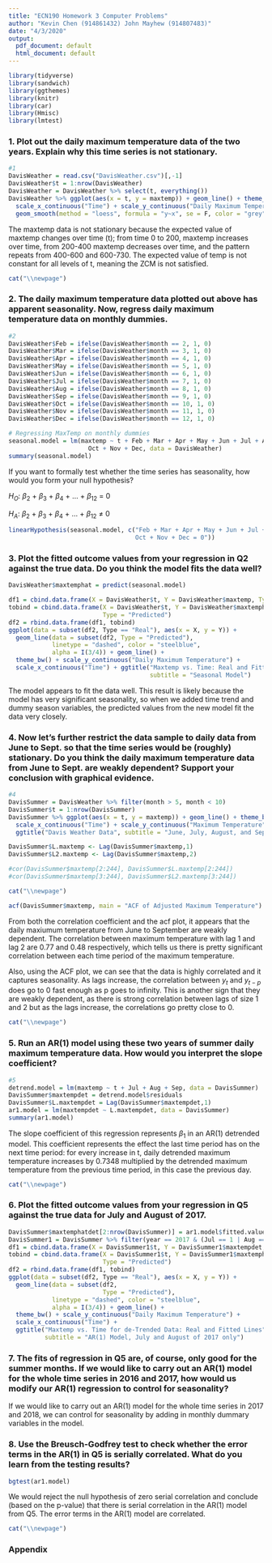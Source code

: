 ```yaml
---
title: "ECN190 Homework 3 Computer Problems"
author: "Kevin Chen (914861432) John Mayhew (914807483)"
date: "4/3/2020"
output:
  pdf_document: default
  html_document: default
---
```


```r
library(tidyverse)
library(sandwich)
library(ggthemes)
library(knitr)
library(car)
library(Hmisc)
library(lmtest)

```

### 1. Plot out the daily maximum temperature data of the two years. Explain why this time series is not stationary.

```r
#1
DavisWeather = read.csv("DavisWeather.csv")[,-1]
DavisWeather$t = 1:nrow(DavisWeather)
DavisWeather = DavisWeather %>% select(t, everything())
DavisWeather %>% ggplot(aes(x = t, y = maxtemp)) + geom_line() + theme_bw() +
  scale_x_continuous("Time") + scale_y_continuous("Daily Maximum Temperature") + 
  geom_smooth(method = "loess", formula = "y~x", se = F, color = "grey")

```

The maxtemp data is not stationary because the expected value of maxtemp changes over time (t); from time 0 to 200, maxtemp increases over time, from 200-400 maxtemp decreases over time, and the pattern repeats from 400-600 and 600-730. The expected value of temp is not constant for all levels of t, meaning the ZCM is not satisfied.

  ```r
cat("\\newpage")
```

### 2. The daily maximum temperature data plotted out above has apparent seasonality. Now, regress daily maximum temperature data on monthly dummies. 

```r
#2
DavisWeather$Feb = ifelse(DavisWeather$month == 2, 1, 0)
DavisWeather$Mar = ifelse(DavisWeather$month == 3, 1, 0)
DavisWeather$Apr = ifelse(DavisWeather$month == 4, 1, 0)
DavisWeather$May = ifelse(DavisWeather$month == 5, 1, 0)
DavisWeather$Jun = ifelse(DavisWeather$month == 6, 1, 0)
DavisWeather$Jul = ifelse(DavisWeather$month == 7, 1, 0)
DavisWeather$Aug = ifelse(DavisWeather$month == 8, 1, 0)
DavisWeather$Sep = ifelse(DavisWeather$month == 9, 1, 0)
DavisWeather$Oct = ifelse(DavisWeather$month == 10, 1, 0)
DavisWeather$Nov = ifelse(DavisWeather$month == 11, 1, 0)
DavisWeather$Dec = ifelse(DavisWeather$month == 12, 1, 0)

# Regressing MaxTemp on monthly dummies
seasonal.model = lm(maxtemp ~ t + Feb + Mar + Apr + May + Jun + Jul + Aug + Sep + 
                      Oct + Nov + Dec, data = DavisWeather)
summary(seasonal.model)

```

If you want to formally test whether the time series has seasonality, how would you form your null hypothesis?

$H_{O}$: $\beta_{2}$ + $\beta_{3}$ + $\beta_{4}$ + ... + $\beta_{12}$ = 0

$H_{A}$: $\beta_{2}$ + $\beta_{3}$ + $\beta_{4}$ + ... + $\beta_{12}$ $\neq$ 0

```r
linearHypothesis(seasonal.model, c("Feb + Mar + Apr + May + Jun + Jul + Aug + Sep + 
                                   Oct + Nov + Dec = 0"))

```

### 3. Plot the fitted outcome values from your regression in Q2 against the true data. Do you think the model fits the data well?

```r
DavisWeather$maxtemphat = predict(seasonal.model)

df1 = cbind.data.frame(X = DavisWeather$t, Y = DavisWeather$maxtemp, Type = "Real")
tobind = cbind.data.frame(X = DavisWeather$t, Y = DavisWeather$maxtemphat, 
                          Type = "Predicted")
df2 = rbind.data.frame(df1, tobind)
ggplot(data = subset(df2, Type == "Real"), aes(x = X, y = Y)) + 
  geom_line(data = subset(df2, Type = "Predicted"), 
            linetype = "dashed", color = "steelblue", 
            alpha = I(3/4)) + geom_line() + 
  theme_bw() + scale_y_continuous("Daily Maximum Temperature") + 
  scale_x_continuous("Time") + ggtitle("Maxtemp vs. Time: Real and Fitted Lines", 
                                       subtitle = "Seasonal Model")

```

The model appears to fit the data well. This result is likely because the model has very significant seasonality, so when we added time trend and dummy season variables, the predicted values from the new model fit the data very closely.

### 4. Now let’s further restrict the data sample to daily data from June to Sept. so that the time series would be (roughly) stationary. Do you think the daily maximum temperature data from June to Sept. are weakly dependent? Support your conclusion with graphical evidence. 

```r
#4
DavisSummer = DavisWeather %>% filter(month > 5, month < 10)
DavisSummer$t = 1:nrow(DavisSummer)
DavisSummer %>% ggplot(aes(x = t, y = maxtemp)) + geom_line() + theme_bw() +
  scale_x_continuous("Time") + scale_y_continuous("Maximum Temperature") + 
  ggtitle("Davis Weather Data", subtitle = "June, July, August, and September only")

DavisSummer$L.maxtemp <- Lag(DavisSummer$maxtemp,1)
DavisSummer$L2.maxtemp <- Lag(DavisSummer$maxtemp,2)

#cor(DavisSummer$maxtemp[2:244], DavisSummer$L.maxtemp[2:244])
#cor(DavisSummer$maxtemp[3:244], DavisSummer$L2.maxtemp[3:244])
```

  ```r
cat("\\newpage")
```

```r
acf(DavisSummer$maxtemp, main = "ACF of Adjusted Maximum Temperature")

```

From both the correlation coefficient and the acf plot, it appears that the daily maxiumum temperature from June to September are weakly dependent. The correlation between maximum temperature with lag 1 and lag 2 are 0.77 and 0.48 respectively, which tells us there is pretty significant correlation between each time period of the maximum temperature. 

Also, using the ACF plot, we can see that the data is highly correlated and it captures seasonality. As lags increase, the correlation between $y_{t}$ and $y_{t-p}$ does go to 0 fast enough as p goes to infinity. This is another sign that they are weakly dependent, as there is strong correlation between lags of size 1 and 2 but as the lags increase, the correlations go pretty close to 0. 

  ```r
cat("\\newpage")
```

### 5. Run an AR(1) model using these two years of summer daily maximum temperature data. How would you interpret the slope coefficient?

```r
#5
detrend.model = lm(maxtemp ~ t + Jul + Aug + Sep, data = DavisSummer)
DavisSummer$maxtempdet = detrend.model$residuals
DavisSummer$L.maxtempdet = Lag(DavisSummer$maxtempdet,1)
ar1.model = lm(maxtempdet ~ L.maxtempdet, data = DavisSummer)
summary(ar1.model)

```

The slope coefficient of this regression represents $\beta_{1}$ in an AR(1) detrended model. This coefficient represents the effect the last time period has on the next time period: for every increase in t, daily detrended maximum temperature increases by 0.7348 multiplied by the detrended maximum temperature from the previous time period, in this case the previous day.

  ```r
cat("\\newpage")
```

### 6. Plot the fitted outcome values from your regression in Q5 against the true data for July and August of 2017. 

```r
DavisSummer$maxtemphatdet[2:nrow(DavisSummer)] = ar1.model$fitted.values
DavisSummer1 = DavisSummer %>% filter(year == 2017 & (Jul == 1 | Aug == 1))
df1 = cbind.data.frame(X = DavisSummer1$t, Y = DavisSummer1$maxtempdet, Type = "Real")
tobind = cbind.data.frame(X = DavisSummer1$t, Y = DavisSummer1$maxtemphatdet, 
                          Type = "Predicted")
df2 = rbind.data.frame(df1, tobind)
ggplot(data = subset(df2, Type == "Real"), aes(x = X, y = Y)) + 
  geom_line(data = subset(df2, 
                          Type = "Predicted"), 
            linetype = "dashed", color = "steelblue", 
            alpha = I(3/4)) + geom_line() + 
  theme_bw() + scale_y_continuous("Daily Maximum Temperature") + 
  scale_x_continuous("Time") + 
  ggtitle("Maxtemp vs. Time for de-Trended Data: Real and Fitted Lines", 
          subtitle = "AR(1) Model, July and August of 2017 only")

```

### 7. The fits of regression in Q5 are, of course, only good for the summer months. If we would like to carry out an AR(1) model for the whole time series in 2016 and 2017, how would us modify our AR(1) regression to control for seasonality?

If we would like to carry out an AR(1) model for the whole time series in 2017 and 2018, we can control for seasonality by adding in monthly dummary variables in the model.

### 8. Use the Breusch-Godfrey test to check whether the error terms in the AR(1) in Q5 is serially correlated. What do you learn from the testing results?

```r
bgtest(ar1.model)

```

We would reject the null hypothesis of zero serial correlation and conclude (based on the p-value) that there is serial correlation in the AR(1) model from Q5. The error terms in the AR(1) model are correlated.

  ```r
cat("\\newpage")
```

### Appendix 
```r
```



